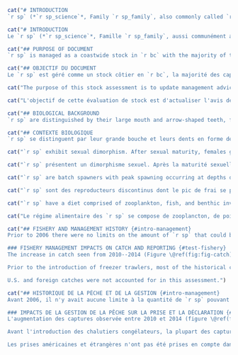 ```r
cat("# INTRODUCTION
`r sp` (*`r sp_science`*, Family `r sp_family`, also commonly called `r sp_colloq`), is a species of flatfish that occurs in the offshore waters of British Columbia (`r bc`). `r sp` are primarily taken by the groundfish bottom trawl fishery, although they are also encountered by hook and line fisheries, particularly those targeting Pacific Halibut (*Hippoglossus stenolepis*). Prior to the introduction of freezer trawlers in the `r bc` groundfish fleet in the mid-2000s, most of the historical catch of `r sp` is understood to have been discarded at sea. Proteolysis occurs in the muscle tissue of this species a short time after it is caught, making the flesh mushy and unpalatable. In the past five years, markets have been established for fillets that have been frozen at sea as soon as possible after capture to reduce proteolysis. There is also a market for the frills. The stock was last assessed by @grandin2017, who presented an age-structured Bayesian model using the `r iscam` platform [@iscam]. This stock assessment covers the combined Pacific Marine Fisheries Commission (PMFC) major areas 3CD and 5ABCDE off the west coast of `r bc`.")
```

```r
cat("# INTRODUCTION
Le `r sp` (*`r sp_science`*, Famille `r sp_family`, aussi communément appelé `r sp_colloq`), est une espèce de poisson plat que l'on trouve dans les eaux du large de la Colombie Britannique (`r bc`). Les `r sp` sont principalement capturés par la pêche au chalut de fond des poissons de fond, bien qu'ils soient également rencontrés par les pêcheries à la ligne et à l'hameçon, en particulier celles ciblant le flétan du Pacifique (*Hippoglossus stenolepis*). Avant l'introduction de chalutiers congélateurs dans la flotte de pêche au poisson de fond `r bc` au milieu des années 2000, la plupart des prises historiques de `r sp` étaient rejetées en mer. La protéolyse se produit dans le tissu musculaire de cette espèce peu de temps après la capture, ce qui rend la chair pâteuse et peu appétissante. Au cours des cinq dernières années, des marchés ont été créés pour les filets qui ont été congelés en mer dès que possible après la capture afin de réduire la protéolyse. Il existe également un marché pour les fioritures. La dernière évaluation du stock a été réalisée par @grandin2017, qui a présenté un modèle bayésien structuré par âge utilisant la plateforme `r iscam` [@iscam]. Cette évaluation du stock couvre les zones principales combinées 3CD et 5ABCDE de la Commission des pêches maritimes du Pacifique (PMFC) au large de la côte ouest de la `r bc`.")
```

```r
cat("## PURPOSE OF DOCUMENT
`r sp` is managed as a coastwide stock in `r bc` with the majority of the catch coming from Pacific Marine Fisheries Commission (PMFC) major areas 3CD; `r wcvi`, 5AB; `r qcs` and 5CD; `r hs` (Figures \@ref(fig:fig-catch-spatial)--\@ref(fig:fig-trawl-footprint), Table \@ref(tab:area-catch-table)). The Strait of Georgia (management area 4B) is not included in this stock assessment. The Total Allowable Catch (TAC) has been 5,000 t since February 21, 2020. The TAC was 15,000 t for many years prior to the reduction in 2020. February 21 is the start date for the groundfish trawl fishery each year.")
```
```r
cat("## OBJECTIF DU DOCUMENT
Le `r sp` est géré comme un stock côtier en `r bc`, la majorité des captures provenant des principales zones de la Commission des pêches maritimes du Pacifique (PMFC) 3CD; `r wcvi`, 5AB; `r qcs` et 5CD; `r hs` (Figures \@ref(fig:fig-catch-spatial)--\@ref(fig:fig-trawl-footprint), Tableau \@ref(tab:area-catch-table)). Le détroit de Géorgie (zone de gestion 4B) n'est pas inclus dans cette évaluation du stock. Le total admissible des captures (TAC) est de 5 000 tonnes depuis le 21 février 2020. Le TAC a été de 15 000 t pendant de nombreuses années avant la réduction de 2020. Le 21 février est la date de début de la pêche au chalut du poisson de fond chaque année.")
```

```r
cat("The purpose of this stock assessment is to update management advice for `r sp` stocks in `r bc` as requested by the Pacific Groundfish Management Unit (GMU). This assessment identifies reference points for `r sp` that are consistent with the DFO Decision-Making Framework Incorporating the Precautionary Approach [@dfo2009] and characterizes stock status relative to these reference points using a Bayesian, age-structured stock assessment model. Management advice is provided in the form of decision tables, which forecast the impacts of a range of harvest levels on `r sp` stock status relative to these reference points.")
```
```r
cat("L'objectif de cette évaluation de stock est d'actualiser l'avis de gestion pour les stocks de `r sp` en `r bc`, à la demande de l'Unité de gestion des poissons de fond du Pacifique (GMU). Cette évaluation identifie les points de référence pour `r sp` qui sont conformes au cadre décisionnel du MPO intégrant l'approche de précaution [@dfo2009] et caractérise l'état du stock par rapport à ces points de référence à l'aide d'un modèle bayésien d'évaluation des stocks structuré en fonction de l'âge. L'avis de gestion est fourni sous la forme de tables de décision, qui prévoient les impacts d'une gamme de niveaux d'exploitation sur l'état du stock `r sp` par rapport à ces points de référence.")
```

```r
cat("## BIOLOGICAL BACKGROUND
`r sp` are distinguished by their large mouth and arrow-shaped teeth, for which the species is named. Their distribution ranges from Baja California to the eastern Bering Sea [@hart1973]. In `r bc`, the species inhabits depths from 50--900 m [@arf2001].")
```

```r
cat("## CONTEXTE BIOLOGIQUE
`r sp` se distinguent par leur grande bouche et leurs dents en forme de flèche, d'où le nom de l'espèce. Leur répartition s'étend de la Basse-Californie à l'est de la mer de Béring [@hart1973]. En `r bc`, l'espèce habite à des profondeurs allant de 50 à 900 m [@arf2001].")
```

```r
cat("`r sp` exhibit sexual dimorphism. After sexual maturity, females grow faster than males and reach a larger maximum size (Appendix \@ref(app:bio-data-appendix), Figure \@ref(fig:fig-vb)). Theoretical maximum length, $L_{\infty}$, is estimated to be `r round(mat_fit$female[1], 1)` cm for females and `r round(mat_fit$male[1], 1)` cm for males in `r bc` although the maximum sizes that have been observed are `r round(max(filter(all_length_samples, sex == 2)$length, na.rm = T), 1)` cm for females and `r round(max(filter(all_length_samples, sex == 1)$length, na.rm = T), 1)` cm for males (Figures \@ref(fig:fig-lengths) and \@ref(fig:fig-vb)). Age-at-50%-maturity for females is thought to occur around age `r round(mat_fit$female[6], 1)` y for females and `r round(mat_fit$male[6], 1)` y for males (Figure \@ref(fig:fig-mat)). The maximum observed age is `r round(max(filter(all_age_samples, sex == 2)$age, na.rm = T), 1)` y for females and `r round(max(filter(all_age_samples, sex == 1)$age, na.rm = T), 1)` y for males. There were few observations of fish over 20 y in the dataset, and this assessment assumes a plus group of 20 y (Figure \@ref(fig:fig-ages)).")
```

```r
cat("`r sp` présentent un dimorphisme sexuel. Après la maturité sexuelle, les femelles grandissent plus vite que les mâles et atteignent une taille maximale plus importante (Annexe \@ref(app:bio-data-appendix), Figure \@ref(fig:fig-vb)). La longueur maximale théorique, $L_{\infty}$, est estimée à `r round(mat_fit$female[1], 1)` cm pour les femelles et `r round(mat_fit$male[1], 1)` cm pour les mâles en `r bc` bien que les tailles maximales qui ont été observées soient `r round(max(filter(all_length_samples, sex == 2)$length, na.rm = T), 1)` cm pour les femelles et `r round(max(filter(all_length_samples, sex == 1)$length, na.rm = T), 1)` cm pour les mâles (figures \@ref(fig:fig-lengths) et \@ref(fig:fig-vb)). On pense que l'âge à 50 % de la maturité pour les femelles se situe autour de `r round(mat_fit$female[6], 1)` y pour les femelles et `r round(mat_fit$male[6], 1)` y pour les mâles (figure \@ref(fig:fig-mat)). L'âge maximum observé est `r round(max(filter(all_age_samples, sex == 2)$age, na.rm = T), 1)` y pour les femelles et `r round(max(filter(all_age_samples, sex == 1)$age, na.rm = T), 1)` y pour les mâles. Il y avait peu d'observations de poissons de plus de 20 ans dans le jeu de données, et cette évaluation suppose un groupe plus de 20 ans (Figure \@ref(fig:fig-ages)).")
```

```r
cat("`r sp` are batch spawners with peak spawning occurring at depths deeper than 350 m in the fall and winter months, although the timing of spawning may vary inter-annually [@arf1995]. The species produces pelagic eggs, followed by a pelagic larval stage that may last several months [@arf1995]. Fecundity of this species is poorly understood [@dicosimo1998]. One- and two-year-old fish occupy shallower depths than adults, but by the age of three or four years old, they are generally found in deeper water with adults [@arf2001]. `r sp` appear to occupy separate spawning (winter) and feeding (summer) areas, and undergo seasonal bathymetric movement from shallower to deeper water in the fall and winter [@arf2001].")
```
```r
cat("`r sp` sont des reproducteurs discontinus dont le pic de frai se produit à des profondeurs supérieures à 350 m pendant les mois d'automne et d'hiver, bien que le moment du frai puisse varier d'une année à l'autre [@arf1995]. L'espèce produit des œufs pélagiques, suivis d'un stade larvaire pélagique qui peut durer plusieurs mois [@arf1995]. La fécondité de cette espèce est mal connue [@dicosimo1998]. Les poissons âgés d'un ou deux ans occupent des profondeurs plus faibles que les adultes, mais à l'âge de trois ou quatre ans, on les trouve généralement dans des eaux plus profondes avec les adultes [@arf2001]. Les `r sp` semblent occuper des zones de frai (hiver) et d'alimentation (été) séparées, et subissent des mouvements bathymétriques saisonniers des eaux peu profondes vers les eaux plus profondes en automne et en hiver [@arf2001].")
```

```r
cat("`r sp` have a diet comprised of zooplankton, fish, and benthic invertebrates. Juveniles feed primarily on mobile prey such as euphausiids, cumaceans, carideans, and amphipods. Adults are more piscivorous and cannibalistic, feeding on Pacific Herring (*Clupea pallasii*), juvenile Walleye Pollock (*Theragra chalcogramma*), and Pacific Sandlance (*Ammodytes hexapterus*), among other species [@fargo1981; @yang1993].")
```

```r
cat("Le régime alimentaire des `r sp` se compose de zooplancton, de poissons et d'invertébrés benthiques. Les juvéniles se nourrissent principalement de proies mobiles telles que les euphausiacés, les cumacés, les carides et les amphipodes. Les adultes sont plus piscivores et cannibales, se nourrissant de harengs du Pacifique (*Clupea pallasii*), de dauphins juvéniles (*Theragra chalcogramma*) et de lançons du Pacifique (*Ammodytes hexapterus*), entre autres espèces [@fargo1981; @yang1993].")
```

```r
cat("## FISHERY AND MANAGEMENT HISTORY {#intro-management}
Prior to 2006 there were no limits on the amount of `r sp` that could be caught. In 2006 a TAC of 15,000 t was established and it remained at this level until 2017. In 2017, the TAC was increased to 17,500 t and remained there for two years until it was reduced to 14,000~t in 2019 as a precautionary measure to address concerns raised by the commercial trawl fleet about their observations of reduced abundance in the `r sp` fishery. In 2020 the TAC was decreased to 5,000 t to address industry concerns regarding declining `r sp` abundance on traditional fishing grounds [@dfomemo2020].

### FISHERY MANAGEMENT IMPACTS ON CATCH AND REPORTING {#test-fishery}
The increase in catch seen from 2010--2014 (Figure \@ref(fig:fig-catch)) was due to new market opportunities. There has been an overall decline in annual catches since 2017, with a particularly large decrease occurring in 2019 (Figure \@ref(fig:fig-catch)) and continuing through 2021. The large decrease is due to the quota reduction which was based on survey abundance index and commercial CPUE declines.

Prior to the introduction of freezer trawlers, most of the historical catch of `r sp` is understood to have been released at sea in unknown quantities due to proteolysis of the flesh if catches were not landed and frozen quickly after capture. Before the introduction of 100% at-sea observer coverage in the `r bc` groundfish fleets in 1996, reporting of `r sp` discards in fishery logbooks was mandatory, but since `r sp` were not given a TAC until 2005, there was little incentive for skippers to record discards accurately until at-sea observers were present aboard vessels starting in 1996. The quantity of discards in the pre-1996 period is highly uncertain and no catch reconstruction prior to 1996 could be made for this assessment. Figure \@ref(fig:fig-trawl-footprint) shows the boundaries of the commercial trawl sector (for all species) with the Synoptic surveys overlaid.

U.S. and foreign catches were not accounted for in this assessment.")
```
```r
cat("## HISTORIQUE DE LA PÊCHE ET DE LA GESTION {#intro-management}
Avant 2006, il n'y avait aucune limite à la quantité de `r sp` pouvant être capturée. En 2006, un TAC de 15 000 tonnes a été établi et est resté à ce niveau jusqu'en 2017. En 2017, le TAC a été augmenté à 17 500 t et est resté à ce niveau pendant deux ans jusqu'à ce qu'il soit réduit à 14 000~t en 2019 comme mesure de précaution pour répondre aux inquiétudes soulevées par la flotte de chalutiers commerciaux concernant la réduction observée de l'abondance de `r sp`. En 2020, le TAC a été ramené à 5 000 tonnes pour répondre aux préoccupations du secteur concernant la diminution de l'abondance du `r sp` sur les lieux de pêche traditionnels [@dfomemo2020].

### IMPACTS DE LA GESTION DE LA PÊCHE SUR LA PRISE ET LA DÉCLARATION {#test-fishery}
L'augmentation des captures observée entre 2010 et 2014 (figure \@ref(fig:fig-catch)) était due à de nouvelles opportunités de marché. Depuis 2017, on observe une baisse générale des captures annuelles, avec une diminution particulièrement importante en 2019 (Figure \@ref(fig:fig-catch)) qui se poursuivra jusqu'en 2021. Cette forte baisse est due à la réduction des quotas, qui était basée sur les baisses de l'indice d'abondance des relevés et de la CPUE commerciale.

Avant l'introduction des chalutiers congélateurs, la plupart des captures historiques de `r sp` ont été rejetées en mer en quantités inconnues en raison de la protéolyse de la chair si les captures n'étaient pas débarquées et congelées rapidement après la capture. Avant l'introduction d'une couverture à 100 % par des observateurs en mer dans les flottes de poissons de fond `r bc` en 1996, la déclaration des rejets de `r sp` dans les journaux de bord était obligatoire, mais comme les `r sp` n'ont pas reçu de TAC avant 2005, les patrons de pêche n'étaient guère incités à enregistrer les rejets avec précision jusqu'à ce que des observateurs en mer soient présents à bord des navires à partir de 1996. La quantité de rejets au cours de la période antérieure à 1996 est très incertaine et aucune reconstitution des captures antérieures à 1996 n'a pu être effectuée aux fins de la présente évaluation. La figure \@ref(fig:fig-trawl-footprint) montre les limites du secteur du chalutage commercial (pour toutes les espèces) avec les relevés synoptiques superposés.

Les prises américaines et étrangères n'ont pas été prises en compte dans cette évaluation.")
```

\clearpage
